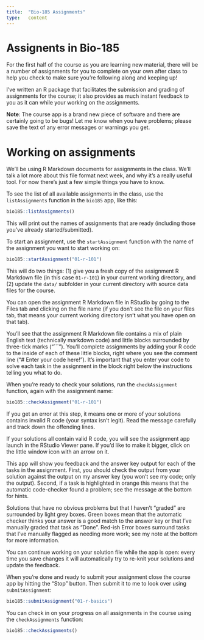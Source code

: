 ```yaml
---
title:  "Bio-185 Assignments"
type:   content
---
```


# Assignents in Bio-185

For the first half of the course as you are learning new material, there will be a number of assignments for you to complete on your own after class to help you check to make sure you're following along and keeping up!

I've written an R package that facilitates the submission and grading of assignments for the course; it also provides as much instant feedback to you as it can while your working on the assignments.

**Note**:  The course app is a brand new piece of software and there are certainly going to be bugs!  Let me know when you have problems; please save the text of any error messages or warnings you get.  

# Working on assignments

We'll be using R Markdown documents for assignments in the class.  We'll talk a lot more about this file format next week, and why it's a really useful tool.  For now there's just a few simple things you have to know.

To see the list of all available assignments in the class, use the `listAssignments` function in the `bio185` app, like this:

```r
bio185::listAssignments()
```

This will print out the names of assignments that are ready (including those you've already started/submitted).

To start an assignment, use the `startAssignment` function with the name of the assignment you want to start working on:

```r
bio185::startAssignment("01-r-101")
```

This will do two things: (1) give you a fresh copy of the assignment R Markdown file (in this case `01-r-101`) in your current working directory, and (2) update the `data/` subfolder in your current directory with source data files for the course.

You can open the assignment R Markdown file in RStudio by going to the Files tab and clicking on the file name (if you don't see the file on your files tab, that means your current working directory isn't what you have open on that tab).

You'll see that the assignment R Markdown file contains a mix of plain English text (technically markdown code) and little blocks surrounded by three-tick marks ("```").  You'll complete assignments by adding your R code to the inside of each of these little blocks, right where you see the comment line ("# Enter your code here!").  It's important that you enter your code to solve each task in the assignment in the block right below the instructions telling you what to do.

When you're ready to check your solutions, run the `checkAssignment` function, again with the assignment name:

```r
bio185::checkAssignment("01-r-101")
```

If you get an error at this step, it means one or more of your solutions contains invalid R code (your syntax isn't legit).  Read the message carefully and track down the offending lines.

If your solutions all contain valid R code, you will see the assignment app launch in the RStudio Viewer pane.  If you'd like to make it bigger, click on the little window icon with an arrow on it.

This app will show you feedback and the answer key output for each of the tasks in the assignment.  First, you should check the output from your solution against the output on my answer key (you won't see my code; only the output).  Second, if a task is highlighted in orange this means that the automatic code-checker found a problem; see the message at the bottom for hints.

Solutions that have no obvious problems but that I haven't "graded" are surrounded by light grey boxes.  Green boxes mean that the automatic checker thinks your answer is a good match to the answer key or that I've manually graded that task as "Done".  Red-ish Error boxes surround tasks that I've manually flagged as needing more work; see my note at the bottom for more information.

You can continue working on your solution file while the app is open: every time you save changes it will automatically try to re-knit your solutions and update the feedback.

When you're done and ready to submit your assignment close the course app by hitting the "Stop" button. Then submit it to me to look over using `submitAssignment`:

```r
bio185::submitAssignment("01-r-basics")
```

You can check in on your progress on all assignments in the course using the `checkAssignments` function:

```r
bio185::checkAssignments()
```


